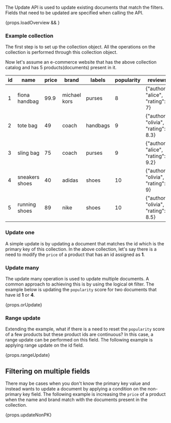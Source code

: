 
The Update API is used to update existing documents that match the filters.
Fields that need to be updated are specified when calling the API.

<div>{props.loadOverview && <UpdateSpecs />}</div>

### Example collection

The first step is to set up the collection object. All the operations on
the collection is performed through this collection object.

<AsyncCodeBlock
  codeLang={props.codeLang}
  defaultExample={props.createCollection}
  asyncExample={props.asyncCreateCollection}
/>

Now let's assume an e-commerce website that has the above collection catalog and has 5 products(documents) present in it.

| id  | name           | price | brand        | labels   | popularity | reviews                             |
| --- | -------------- | ----- | ------------ | -------- | ---------- | ----------------------------------- |
| 1   | fiona handbag  | 99.9  | michael kors | purses   | 8          | {"author": "alice", "rating": 7}    |
| 2   | tote bag       | 49    | coach        | handbags | 9          | {"author": "olivia", "rating": 8.3} |
| 3   | sling bag      | 75    | coach        | purses   | 9          | {"author": "alice", "rating": 9.2}  |
| 4   | sneakers shoes | 40    | adidas       | shoes    | 10         | {"author": "olivia", "rating": 9}   |
| 5   | running shoes  | 89    | nike         | shoes    | 10         | {"author": "olivia", "rating": 8.5} |

### Update one

A simple update is by updating a document that matches the id which is the primary key of this collection.
In the above collection, let's say there is a need to modify the `price` of a product that has an id assigned as **1**.

<AsyncCodeBlock
  codeLang={props.codeLang}
  defaultExample={props.simpleUpdate}
  asyncExample={props.asyncSimpleUpdate}
/>

### Update many

The update many operation is used to update multiple documents. A common approach to achieving this is by using the logical `OR` filter. The example below is
updating the `popularity` score for two documents that have id **1** or **4**.

<CodeBlock language={props.codeLang}>{props.orUpdate}</CodeBlock>

### Range update

Extending the example, what if there is a need to reset the `popularity` score of a few products but these product ids
are continuous? In this case, a range update can be performed on this field. The following example is applying
range update on the id field.

<CodeBlock language={props.codeLang}>{props.rangeUpdate}</CodeBlock>

## Filtering on multiple fields

There may be cases when you don't know the primary key value and instead wants to update a document by applying a
condition on the non-primary key field. The following example is increasing the `price` of a product when the name
and brand match with the documents present in the collection.

<CodeBlock language={props.codeLang}>{props.updateNonPK}</CodeBlock>
